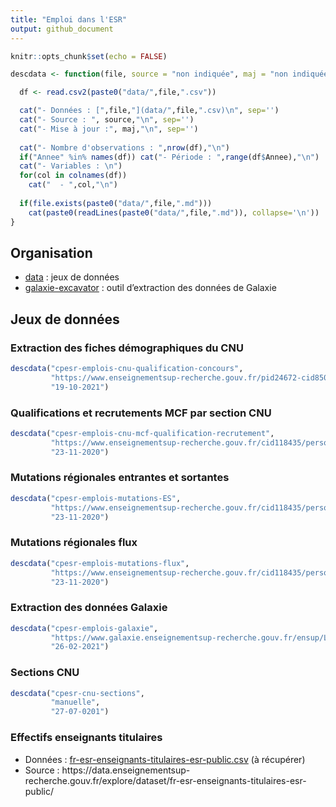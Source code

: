 ```yaml
---
title: "Emploi dans l'ESR"
output: github_document
---
```


```r
knitr::opts_chunk$set(echo = FALSE)

descdata <- function(file, source = "non indiquée", maj = "non indiquée") {

  df <- read.csv2(paste0("data/",file,".csv"))

  cat("- Données : [",file,"](data/",file,".csv)\n", sep='') 
  cat("- Source : ", source,"\n", sep='')
  cat("- Mise à jour :", maj,"\n", sep='')
  
  cat("- Nombre d'observations : ",nrow(df),"\n")
  if("Annee" %in% names(df)) cat("- Période : ",range(df$Annee),"\n")
  cat("- Variables : \n")
  for(col in colnames(df))
    cat("  - ",col,"\n")
  
  if(file.exists(paste0("data/",file,".md")))
    cat(paste0(readLines(paste0("data/",file,".md")), collapse='\n'))
}
```

## Organisation

- [data](data/) : jeux de données
- [galaxie-excavator](galaxie-excavator/) : outil d'extraction des données de Galaxie

## Jeux de données 


### Extraction des fiches démographiques du CNU 
```r
descdata("cpesr-emplois-cnu-qualification-concours",
         "https://www.enseignementsup-recherche.gouv.fr/pid24672-cid85019/fiches-demographiques-des-sections-du-cnu.html",
         "19-10-2021")
```

### Qualifications et recrutements MCF par section CNU

```r
descdata("cpesr-emplois-cnu-mcf-qualification-recrutement",
         "https://www.enseignementsup-recherche.gouv.fr/cid118435/personnels-enseignants-du-superieur-bilans-et-statistiques.html",
         "23-11-2020")
```

### Mutations régionales entrantes et sortantes

```r
descdata("cpesr-emplois-mutations-ES",
         "https://www.enseignementsup-recherche.gouv.fr/cid118435/personnels-enseignants-du-superieur-bilans-et-statistiques.html",
         "23-11-2020")
```

### Mutations régionales flux

```r
descdata("cpesr-emplois-mutations-flux",
         "https://www.enseignementsup-recherche.gouv.fr/cid118435/personnels-enseignants-du-superieur-bilans-et-statistiques.html",
         "23-11-2020")
```


### Extraction des données Galaxie

```r
descdata("cpesr-emplois-galaxie",
         "https://www.galaxie.enseignementsup-recherche.gouv.fr/ensup/ListesPostesPublies/Emplois_publies_TrieParCorps.html",
         "26-02-2021")
```


### Sections CNU

```r
descdata("cpesr-cnu-sections",
         "manuelle",
         "27-07-0201")
```

### Effectifs enseignants titulaires

- Données : [fr-esr-enseignants-titulaires-esr-public.csv](https://data.enseignementsup-recherche.gouv.fr/explore/dataset/fr-esr-enseignants-titulaires-esr-public/download/?format=csv&timezone=Europe/Berlin&lang=fr&use_labels_for_header=true&csv_separator=%3B) (à récupérer)
- Source : https://data.enseignementsup-recherche.gouv.fr/explore/dataset/fr-esr-enseignants-titulaires-esr-public/
